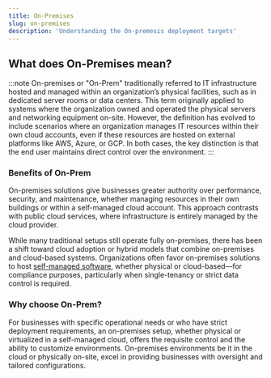 ```yaml
---
title: On-Premises
slug: on-premises
description: 'Understanding the On-premesis deployment targets'
---
```



## What does On-Premises mean?

:::note
On-premises or "On-Prem" traditionally referred to IT infrastructure hosted and managed within an organization’s physical facilities, such as in dedicated server rooms or data centers. This term originally applied to systems where the organization owned and operated the physical servers and networking equipment on-site. However, the definition has evolved to include scenarios where an organization manages IT resources within their own cloud accounts, even if these resources are hosted on external platforms like AWS, Azure, or GCP. In both cases, the key distinction is that the end user maintains direct control over the environment.
:::

### Benefits of On-Prem
On-premises solutions give businesses greater authority over performance, security, and maintenance, whether managing resources in their own buildings or within a self-managed cloud account. This approach contrasts with public cloud services, where infrastructure is entirely managed by the cloud provider.

While many traditional setups still operate fully on-premises, there has been a shift toward cloud adoption or hybrid models that combine on-premises and cloud-based systems. Organizations often favor on-premises solutions to host [self-managed software](/glossary/self-managed-software), whether physical or cloud-based—for compliance purposes, particularly when single-tenancy or strict data control is required.

### Why choose On-Prem?
For businesses with specific operational needs or who have strict deployment requirements, an on-premises setup, whether physical or virtualized in a self-managed cloud, offers the requisite control and the ability to customize environments. On-premises environments be it in the cloud or physically on-site, excel in providing businesses with oversight and tailored configurations.